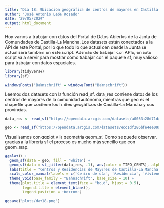```yaml
---
title: "Día 18: Ubicación geográfica de centros de mayores en Castilla-La Mancha"
author: "José Antonio León Rosado"
date: "29/05/2020"
output: html_document
---
```


Hoy vamos a trabajar con datos del Portal de Datos Abiertos de la Junta de Comunidades de Castilla-La Mancha. Los datasets están conectados a la API de este Portal, por lo que todo lo que actualicen desde la Junta se actualizará también en este script. Además de trabajar con APIs, en este script va a servir para mostrar cómo trabajar con el paquete sf, muy valioso para trabajar con datos espaciales.

```r
library(tidyverse)
library(sf)

windowsFonts("Bahnschrift" = windowsFont("Bahnschrift"))
```

Leemos dos datasets con la función read_sf. data_res contiene datos de los centros de mayores de la comunidad autónoma, mientras que geo es el shapefile que contiene los límites geogáficos de Castilla-La Mancha y sus provincias.

```r
data_res <- read_sf("https://opendata.arcgis.com/datasets/a0053a28d71d4f7c98a16a7e970da0b9_0.geojson")

geo <- read_sf("https://opendata.arcgis.com/datasets/ecc1df286bfe4ee09a6a97188c1b86db_0.geojson")
```

Visualizamos con ggplot y la geometría geom_sf. Como se puede observar, gracias a la librería sf el proceso es mucho más sencillo que con geom_map.

```r
ggplot() +
  geom_sf(data = geo, fill = "white") +
  geom_sf(data = st_jitter(data_res, .1), aes(color = TIPO_CENTR), alpha = 0.8, size = .9) +
  labs(title = "Centros y Residencias de Mayores de Castilla-La Mancha (2019)", caption = "Fuente: Datos Geográficos Abiertos de Castilla-La Mancha | @jantleon") +
  scale_color_manual(labels = c("Centro de día", "Residencia", "Vivienda"), values = c("#4682B4","#B4464B", "#B4AF46")) +
  theme_void(base_family = "Bahnschrift", base_size = 10) +
  theme(plot.title = element_text(face = "bold", hjust = 0.5),
        legend.title = element_blank(),
        legend.position = "bottom")

ggsave("plots/day18.png")
```

